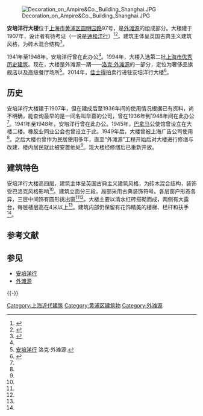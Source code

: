 {{上海市优秀历史建筑
|省区市 = 上海市
|名称 = 安培洋行大楼
|编号 = 2-171
|时代 = 1907年
|所在 = [[上海市|上海市]][[黄浦区|黄浦区]][[圆明园路|圆明园路]]97号
|公布 = 1994年
|图片 = [[File:Ampire&Co._Building_Shanghai.JPG|250px]] |
}}
[[File:Decoration_on_Ampire&Co._Building_Shanghai.JPG|thumb]]

'''安培洋行大楼'''位于[[上海市|上海市]][[黄浦区|黄浦区]][[圆明园路|圆明园路]]97号，是[[外滩源|外滩源]]的组成部分。大楼建于1907年，设计者有待考证（一说是[[通和洋行|通和洋行]]）<ref name="远东">{{Cite book |title = 上海外滩源历史建筑.一期 |publisher = 上海远东出版社 |pages = 第106-109页 | ISBN =978-7-80706-415-2  | accessdate = 2015-01-26 | url = }}</ref><ref name="青年报">{{Cite web |title = 在修缮一新的安培洋行里面 今天的我们期待着将发生一些什么 |url = http://news.163.com/11/0422/10/7283H4SL00014AED.html |publisher = [[网易|网易]]转青年报 |date = 2011-04-22 |accessdate = 2015-01-26 |archive-date = 2019-08-11 |archive-url = https://web.archive.org/web/20190811081053/http://news.163.com/11/0422/10/7283H4SL00014AED.html }}</ref>。建筑主体呈英国古典主义建筑风格，为砖木混合结构<ref name="看看">{{Cite web|title =历史保护建筑：安培洋行大楼|url =http://shanghai.kankanews.com/shgov/2013-01-15/149508.shtml|publisher =看看新闻网|date =2013-01-15|accessdate =2015-01-26}}{{dead link|date=2017年12月 |bot=InternetArchiveBot |fix-attempted=yes }}</ref>。

1941年至1948年，安培洋行曾在此办公<ref name="远东"/>。1994年，大楼入选第二批[[上海市优秀历史建筑|上海市优秀历史建筑]]。现在，大楼是外滩源一期——[[外滩源|洛克·外滩源]]的一部分，定位为奢侈品旗舰店以及高级餐厅场所<ref name="洛克">[http://www.rockbund.com/index.htm 安培洋行] {{Wayback|url=http://www.rockbund.com/index.htm |date=20140228090126 }} 洛克·外滩源.</ref>。2014年，[[佳士得|佳士得]]拍卖行进驻安培洋行大楼<ref name="光明网">{{Cite web|title =佳士得上海秋拍明在新址举槌|url =http://culture.gmw.cn/newspaper/2014-10/23/content_101596729.htm|publisher =光明网转[[解放日报|解放日报]]|date =2014-10-23|accessdate =2015-01-26|deadurl =yes|archiveurl =https://web.archive.org/web/20150104083851/http://culture.gmw.cn/newspaper/2014-10/23/content_101596729.htm|archivedate =2015-01-04}}</ref>。

== 历史 ==
安培洋行大楼建于1907年，但在建成后至1936年间的使用情况根据已有资料，尚不明确，能查询最早的是一间名叫华嘉的公司，曾在1936年到1948年间在此办公<ref name="远东"/>。1941年至1948年，安培洋行曾在此办公。1945年，[[巴拿马|巴拿马]]公使馆曾设立在大楼二楼。橡胶业同业公会也曾设立于此。1949年后，大楼曾被上海广告公司使用<ref name="看看"/>。之后大楼也曾作为民居使用多年，直至“外滩源”工程开始后对大楼进行修缮与改建，楼内居民就此被安置他处<ref name="青年报"/>。现大楼经修缮后已重新开放。

== 建筑特色 ==
安培洋行大楼高四层，建筑主体呈英国古典主义建筑风格，为砖木混合结构，装饰受巴洛克风格影响<ref name="看看"/>。建筑立面分三段，局部采用古典装饰符号。各层窗户形态各异，三层中间饰有圆形挑出窗<ref name="青年报"/><ref name="远东"/>。大楼主要以清水红砖搭砌而成，两侧有大露台，每层楼层高在4米以上<ref name="远东"/>。建筑内部仍保留有花饰精美的楼梯、栏杆和扶手<ref name="洛克"/>。

== 参考文献 ==
{{Reflist|2}}

== 参见 ==
{{Portal box|上海|中国建筑}}
* [[安培洋行|安培洋行]]
* [[外滩源|外滩源]]

{{-}}
{{上海市第二批优秀历史建筑}}

[[Category:上海近代建筑|Category:上海近代建筑]]
[[Category:黄浦区建筑物|Category:黄浦区建筑物]]
[[Category:外滩源|Category:外滩源]]
